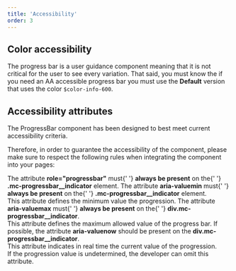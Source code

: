 ```yaml
---
title: 'Accessibility'
order: 3
---
```


## Color accessibility

The progress bar is a user guidance component meaning that it is not critical for the user to see every variation. That said, you must know the if you need an AA accessible progress bar you must use the **Default** version that uses the color `$color-info-600`.

## Accessibility attributes

The ProgressBar component has been designed to best meet current accessibility criteria.

Therefore, in order to guarantee the accessibility of the component, please make sure to respect the following rules when integrating the component into your pages:

<HintItem>
  The attribute <strong>role="progressbar"</strong> must{' '}
  <strong>always be present</strong> on the{' '}
  <strong>.mc-progressbar__indicator</strong> element.
</HintItem>
<HintItem>
  The attribute <strong>aria-valuemin</strong> must{' '}
  <strong>always be present</strong> on the{' '}
  <strong>.mc-progressbar__indicator</strong> element. <br />
  This attribute defines the minimum value the progression.
</HintItem>
<HintItem>
  The attribute <strong>aria-valuemax</strong> must{' '}
  <strong>always be present</strong> on the{' '}
  <strong>div.mc-progressbar__indicator</strong>. <br />
  This attribute defines the maximum allowed value of the progress bar.
</HintItem>
<HintItem>
  If possible, the attribute <strong>aria-valuenow</strong> should be present on
  the <strong>div.mc-progressbar__indicator</strong>. <br />
  This attribute indicates in real time the current value of the progression. <br />
  If the progression value is undetermined, the developer can omit this
  attribute.
</HintItem>
